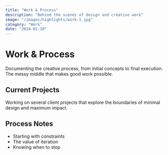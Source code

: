 ```yaml
---
title: "Work & Process"
description: "Behind the scenes of design and creative work"
image: "/images/highlights/work-1.jpg"
category: "Work"
date: "2024-01-10"
---
```


# Work & Process

Documenting the creative process, from initial concepts to final execution. The messy middle that makes good work possible.

## Current Projects

Working on several client projects that explore the boundaries of minimal design and maximum impact.

## Process Notes

- Starting with constraints
- The value of iteration
- Knowing when to stop
